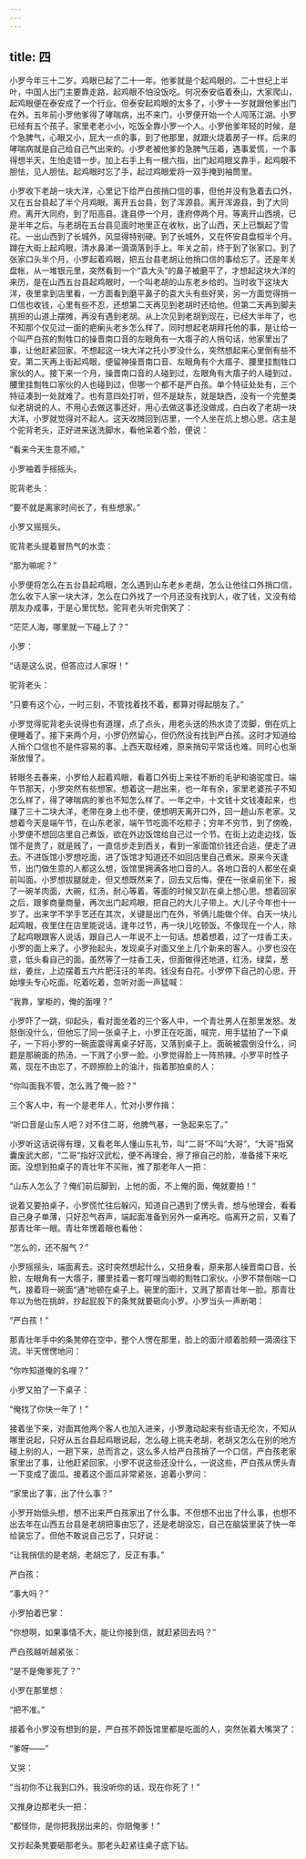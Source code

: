 ```yaml
---
---
---
```

title: 四
---




小罗今年三十二岁。鸡眼已起了二十一年。他爹就是个起鸡眼的。二十世纪上半叶，中国人出门主要靠走路，起鸡眼不怕没饭吃。何况泰安临着泰山，大家爬山，起鸡眼便在泰安成了一个行业。但泰安起鸡眼的太多了，小罗十一岁就跟他爹出门在外。五年前小罗他爹得了哮喘病，出不来门，小罗便开始一个人闯荡江湖。小罗已经有五个孩子。家里老老小小，吃饭全靠小罗一个人。小罗他爹年轻的时候，是个急脾气，心眼又小，屁大一点的事，到了他那里，就跟火烧着房子一样。后来的哮喘病就是自己给自己气出来的。小罗老被他爹的急脾气压着，遇事爱慌，一个事得想半天，生怕走错一步。加上右手上有一根六指，出门起鸡眼又靠手，起鸡眼不胆怯，见人胆怯。起鸡眼时忘了手，起过鸡眼爱将一双手掩到袖筒里。

小罗收下老胡一块大洋，心里记下给严白孩捎口信的事，但他并没有急着去口外，又在五台县起了半个月鸡眼。离开五台县，到了浑源县。离开浑源县，到了大同府。离开大同府，到了阳高县。逢县停一个月，逢府停两个月。等离开山西境，已是半年之后。与老胡在五台县见面时地里正在收秋，出了山西，天上已飘起了雪花。一出山西到了长城外，风显得特别硬。到了长城外，又在怀安县盘桓半个月。蹲在大街上起鸡眼，清水鼻涕一滴滴落到手上。年关之前，终于到了张家口。到了张家口头半个月，小罗起着鸡眼，把五台县老胡让他捎口信的事给忘了。还是年关盘帐，从一堆银元里，突然看到一个“袁大头”的鼻子被磨平了，才想起这块大洋的来历，是在山西五台县起鸡眼时，一个叫老胡的山东老乡给的。当时收下这块大洋，夜里拿到店里看，一方面看到磨平鼻子的袁大头有些好笑，另一方面觉得捎一口信也收钱，心里有些不忍，还想第二天再见到老胡时还给他。但第二天再到脚夫挑担的山道上摆摊，再没有遇到老胡。从上次见到老胡到现在，已经大半年了，也不知那个仅见过一面的疤瘌头老乡怎么样了。同时想起老胡拜托他的事，是让给一个叫严白孩的劁牲口的操晋南口音的左眼角有一大痦子的人捎句话，他家里出了事，让他赶紧回家。不想起这一块大洋之托小罗没什么，突然想起来心里倒有些不安。第二天再上街起鸡眼，便留神操晋南口音、左眼角有个大痦子、腰里挂劁牲口家伙的人。接下来一个月，操晋南口音的人碰到过，左眼角有大痦子的人碰到过，腰里挂劁牲口家伙的人也碰到过，但哪一个都不是严白孩。单个特征处处有，三个特征凑到一处就难了。也有意四处打听，但不是缺东，就是缺西，没有一个完整类似老胡说的人。不用心去做这事还好，用心去做这事还没做成，白白收了老胡一块大洋，小罗就觉得对不起人。这天收摊回到店里，一个人坐在炕上想心思。店主是个驼背老头，正好进来送洗脚水，看他呆着个脸，便说：

“看来今天生意不顺。”

小罗袖着手摇摇头。

驼背老头：

“要不就是离家时间长了，有些想家。”

小罗又摇摇头。

驼背老头提着冒热气的水壶：

“那为嘛呢？”

小罗便将怎么在五台县起鸡眼，怎么遇到山东老乡老胡，怎么让他往口外捎口信，怎么收下人家一块大洋，怎么在口外找了一个月还没有找到人，收了钱，又没有给朋友办成事，于是心里忧愁。驼背老头听完倒笑了：

“茫茫人海，哪里就一下碰上了？”

小罗：

“话是这么说，但答应过人家呀！”

驼背老头：

“只要有这个心，一时三刻，不管找着找不着，都算对得起朋友了。”

小罗觉得驼背老头说得也有道理，点了点头，用老头送的热水烫了烫脚，倒在炕上便睡着了。接下来两个月，小罗仍然留心，但仍然没有找到严白孩。这时才知道给人捎个口信也不是件容易的事。上西天取经难，原来捎句平常话也难。同时心也渐渐放慢了。

转眼冬去春来，小罗给人起着鸡眼，看着口外街上来往不断的毛驴和骆驼度日。端午节那天，小罗突然有些想家。想着这一趟出来，也一年有余，家里老婆孩子不知怎么样了，得了哮喘病的爹也不知怎么样了。一年之中，十文钱十文钱凑起来，也赚了三十二块大洋，老带在身上也不便，便想明天离开口外，回一趟山东老家。又想着今天是端午节，在山东老家，端午节吃面不吃粽子；穷年不穷节，到了傍晚，小罗便不想回店里自己煮饭，欲在外边饭馆给自己过一个节。在街上边走边找，饭馆不是贵了，就是贱了，一直信步走到西关，看到一家面馆价钱还合适，便走了进去。不进饭馆小罗想吃面，进了饭馆才知道还不如回店里自己煮米。原来今天逢节，出门做生意的人都这么想，饭馆里拥满各地口音的人。各地口音的人都坐在桌前叫面。小罗想拔腿就走，但又想既然来了，回去又后悔，便在一张桌前坐下，报了一碗羊肉面，大碗，红汤，耐心等着。等面的时候又趴在桌上想心思。想着回家之后，跟爹商量商量，再次出门起鸡眼，把自己的大儿子带上。大儿子今年也十一岁了。出来学不学手艺还在其次，关键是出门在外，爷俩儿能做个伴。白天一块儿起鸡眼，夜里住在店里能说话。逢年过节，再一块儿吃顿饭。不像现在一个人，除了起鸡眼跟客人说话，跟自己人一年说不上一句话。想着想着，过了一炷香工夫，小罗的面上来了。小罗抬起头，发现桌子对面又坐上几个新来的客人。小罗也没在意，低头看自己的面。虽然等了一炷香工夫，但面做得还地道，红汤，绿菜，葱丝，姜丝，上边摆着五六片肥汪汪的羊肉。钱没有白花。小罗停下自己的心思，开始埋头专心吃面。吃着吃着，忽听对面一声猛喊：

“我靠，掌柜的，俺的面哩？”

小罗吓了一跳，仰起头，看对面坐着的三个客人中，一个青壮男人在那里发怒。发怒倒没什么，但他忘了同一张桌子上，小罗正在吃面，喊完，用手猛拍了一下桌子，一下将小罗的一碗面震得离桌子好高，又落到桌子上。面碗被震倒没什么，问题是那碗面的热汤，一下溅了小罗一脸。小罗觉得脸上一阵热辣。小罗平时性子蔫，现在不由忘了，不顾擦脸上的油汁，指着那拍桌的人：

“你叫面我不管，怎么溅了俺一脸？”

三个客人中，有一个是老年人，忙对小罗作揖：

“听口音是山东人吧？对不住二哥，他脾气暴，一急起来忘了。”

小罗听这话说得有理，又看老年人懂山东礼节，叫“二哥”不叫“大哥”，“大哥”指窝囊废武大郎，“二哥”指好汉武松，便不再理会，擦了擦自己的脸，准备接下来吃面。没想到拍桌子的青壮年不买账，推了那老年人一把：

“山东人怎么了？俺们前后脚到，上他的面，不上俺的面，俺就要拍！”

说着又要拍桌子，小罗慌忙往后躲闪，知道自己遇到了愣头青。想与他理会，看看自己身子单薄，只好忍气吞声，端起面准备到另外一桌再吃。临离开之前，又看了那青壮年一眼。青壮年愣着眼也看他：

“怎么的，还不服气？”

小罗摇摇头，端面离去。这时突然想起什么，又扭身看，原来那人操晋南口音，长脸，左眼角有一大痦子，腰里挂着一套叮哩当啷的劁牲口家伙。小罗不禁倒喘一口气，接着将一碗面“通”地顿在桌子上。碗里的面汁，又溅了那青壮年一脸。那青壮年以为他在挑衅，抄起屁股下的条凳就要砸向小罗。小罗当头一声断喝：

“严白孩！”

那青壮年手中的条凳停在空中，整个人愣在那里，脸上的面汁顺着脸颊一滴滴往下流。半天愣愣地问：

“你咋知道俺的名哩？”

小罗又拍了一下桌子：

“俺找了你快一年了！”

接着坐下来，对面其他两个客人也加入进来，小罗激动起来有些语无伦次，不知从哪里说起，只好从五台县起鸡眼说起，怎么碰上挑夫老胡，老胡又怎么在别的地方碰上别的人，一趟下来，总而言之，这么多人给严白孩捎了一个口信，严白孩老家家里出了事，让他赶紧回家。小罗不说这些还没什么，一说这些，严白孩从愣头青一下变成了面瓜。接着这个面瓜非常紧张，追着小罗问：

“家里出了事，出了什么事？”

小罗开始低头想，想不出来严白孩家出了什么事。不但想不出出了什么事，也想不出去年在山西五台县是老胡把事由忘了，还是老胡没忘，自己在脑袋里装了快一年给装忘了。但他不敢说自己忘了，只好说：

“让我捎信的是老胡，老胡忘了，反正有事。”

严白孩：

“事大吗？”

小罗拍着巴掌：

“你想啊，如果事情不大，能让你接到信，就赶紧回去吗？”

严白孩越听越紧张：

“是不是俺爹死了？”

小罗在那里想：

“把不准。”

接着令小罗没有想到的是，严白孩不顾饭馆里都是吃面的人，突然张着大嘴哭了：

“爹呀——”

又哭：

“当初你不让我到口外，我没听你的话，现在你死了！”

又推身边那老头一把：

“都怪你，是你把我拐出来的，你赔俺爹！”

又抄起条凳要砸那老头。那老头赶紧往桌子底下钻。